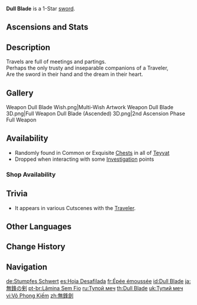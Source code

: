 {{Weapon Infobox
|id             = 11101
|image          = <gallery>
Weapon Dull Blade.png|Base
Weapon Dull Blade 2nd.png|2nd Ascension
</gallery>
|type           = Sword
|series         = 1-Star
|releaseDate    = 2020-09-28
|quality        = 1
|base_atk       = 23
|obtain         = Chests
|obtain2        = Investigation
|obtain3        = Shops
|obtain4        = Default
}}
{{Description|Youthful dreams and the thrill of adventure. If this isn't enough, then make it up with valiance.}}
'''Dull Blade''' is a 1-Star [[sword]].

==Ascensions and Stats==
{{Weapon Ascensions and Stats
|ascendMat1 = Tile of Decarabian's Tower
|ascendMat2 = Debris of Decarabian's City
|ascendMat3 = Fragment of Decarabian's Epic
|bossMat1   = Heavy Horn
|bossMat2   = Black Bronze Horn
|commonMat1 = Firm Arrowhead
|commonMat2 = Sharp Arrowhead
}}

==Description==
Travels are full of meetings and partings.<br />
Perhaps the only trusty and inseparable companions of a Traveler,<br />
Are the sword in their hand and the dream in their heart.

==Gallery==
<gallery>
Weapon Dull Blade Wish.png|Multi-Wish Artwork
Weapon Dull Blade 3D.png|Full Weapon
Dull Blade (Ascended) 3D.png|2nd Ascension Phase Full Weapon
</gallery>

==Availability==
*Randomly found in Common or Exquisite [[Chests]] in all of [[Teyvat]]
*Dropped when interacting with some [[Investigation]] points
===Shop Availability===
{{Shop Availability}}

==Trivia==
* It appears in various Cutscenes with the [[Traveler]].

==Other Languages==
{{Other Languages
|en      = Dull Blade
|zhs     = 无锋剑
|zhs_rm  = Wú fēng jiàn
|zht     = 無鋒劍
|zht_rm  = Wú fēng jiàn
|zh_tl   = Edgeless sword
|ja      = 無鋒の剣
|ja_rm   = Muhou no Ken
|ja_tl   = Edgeless Sword
|ko      = 무인검
|ko_rm   = Muingeom
|ko_tl   = Blunt Sword
|es      = Hoja Desafilada
|es_tl   = Blunt Blade
|fr      = Épée émoussée
|fr_tl   = Blunt Sword
|ru      = Тупой меч
|ru_tl   = Blunt Sword
|th      = Dull Blade
|vi      = {{tt|Vô Phong Kiếm|无锋剑}}
|vi_tl   = Edgeless Sword{{Sino|vi}}
|de      = Stumpfes Schwert
|de_tl   = Blunt Sword
|id      = Dull Blade
|pt      = Lâmina Sem Fio
|pt_tl   = Blade Without Sharpness
|tr      = Kör Kılıç
|tr_tl   = 
|it      = Lama smussata
|it_tl   = Blunt Blade
}}

==Change History==
{{Change History|1.0}}

==Navigation==
{{Weapons by Series Navbox|series=1-Star}}
{{Weapon Navbox|type=Swords}}

[[de:Stumpfes Schwert]]
[[es:Hoja Desafilada]]
[[fr:Épée émoussée]]
[[id:Dull Blade]]
[[ja:無鋒の剣]]
[[pt-br:Lâmina Sem Fio]]
[[ru:Тупой меч]]
[[th:Dull Blade]]
[[uk:Тупий меч]]
[[vi:Vô Phong Kiếm]]
[[zh:無鋒劍]]